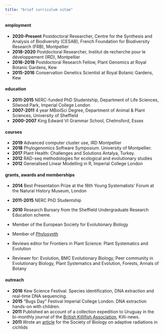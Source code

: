 ```yaml
---
title: "brief curriculum vitae"
---
```


#### employment

* __2020-Present__ Postdoctoral Researcher, Centre for the Synthesis and Analysis of Biodiversity (CESAB), French Foundation for Biodiversity Research (FRB), Montpellier
* __2018-2020__ Postdoctoral Researcher, Institut de recherche pour le développement (IRD), Montpellier
* __2016-2018__ Postdoctoral Research Fellow, Plant Genomics at Royal Botanic Gardens, Kew
* __2015-2016__ Conservation Genetics Scientist at Royal Botanic Gardens, Kew

#### education

* __2011-2015__ NERC-funded PhD Studentship, Department of Life Sciences, Silwood Park, Imperial College London
* __2007-2011__ 4 year MBiolSci Degree, Department of Animal & Plant Sciences, University of Sheffield
* __2000-2007__ King Edward VI Grammar School, Chelmsford, Essex

#### courses

* __2019__ Advanced computer cluster use, IRD Montpellier
* __2018__ Phylogenomics Software Symposium. University of Montpellier.
* __2017__ Plant Health: Challenges and Solutions Antalya, Turkey.
* __2012__ RAD-seq methodologies for ecological and evolutionary studies
* __2012__ Generalised Linear Modelling in R, Imperial College London

#### grants, awards and memberships

* __2014__ Best Presentation Prize at the 16th Young Systematists' Forum at the Natural History Museum, London
* __2011-2015__ NERC PhD Studentship
* __2010__ Research Bursary from the Sheffield Undergraduate Research Education scheme.

* Member of the European Society for Evolutionary Biology
* Member of [Phylosynth](https://phylosynth.github.io/)
* Reviews editor for Frontiers in Plant Science: Plant Systematics and Evolution
* Reviewer for: Evolution, BMC Evolutionary Biology, Peer community in Evolutionary Biology, Plant Systematics and Evolution, Forests, Annals of Botany

#### outreach

* __2016__ Kew Science Festival. Species identification, DNA extraction and real-time DNA sequencing.
* __2015__ “Bugs Day” Festival Imperial College London. DNA extraction hands-on with children.
* __2011__ Published an account of a collection expedition to Uruguay in the bi-monthly journal of the [British Killifish Association](https://killis.org.uk/wp/), Killi-news.
* __2011__ Wrote an [article](https://blog.rsb.org.uk/why-do-some-lakes-have-a-greater-diversity-of-cichlid-fish/) for the Society of Biology on adaptive radiations in cichlids

